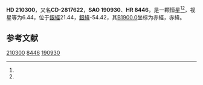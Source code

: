{{Starbox begin
| name = HD 210300
}}
{{Starbox observe
| epoch = [[J2000.0|J2000.0]]
| constell = {{星座名待查}}<ref name=SIMBAD>{{cite web
 | url=http://simbad.u-strasbg.fr/simbad/sim-id?Ident=HR+8446
 | title =Pulsating variable Star
 | publisher=Centre de Données astronomiques de Strasbourg
 | work=SIMBAD
 | accessdate=2012-07-13}}</ref><ref name=DATA>{{cite web
 | url=http://vizier.u-strasbg.fr/viz-bin/VizieR-5?-out.add=.&-source=5050&-corr=PK=HR&-out.max=9999&HR=8446
 | title=VizieR Detailed Page
 | accessdate=2012-07-13
 | archive-date=2016-03-05
 | archive-url=https://web.archive.org/web/20160305045515/http://vizier.u-strasbg.fr/viz-bin/VizieR-5?-out.add=.&-source=5050&-corr=PK=HR&-out.max=9999&HR=8446
 | dead-url=no
 }}</ref>
| 星官 = 
| ra = {{RA|22|10|0.1}}<ref name=SIMBAD /><ref name=DATA />
| dec = {{DEC|-28|17|33}}<ref name=SIMBAD /><ref name=DATA />
| appmag_v = 6.44<ref name=SIMBAD /><ref name=DATA />
}}
{{Starbox character
| class = A5V<ref name=SIMBAD /><ref name=DATA />
| b-v = 0.15<ref name=SIMBAD /><ref name=DATA />
| u-b = <ref name=SIMBAD /><ref name=DATA />
| r-i = <ref name=SIMBAD /><ref name=DATA />
| variable = 
}}
{{Starbox astrometry
| radial_v = 
| prop_mo_ra = 11
| parallax = 
| p_error = 
}}
{{Starbox catalog
| names =CD-2817622，[[SAO星表|SAO]] 190930，[[HD星表|HD]] 210300，[[HR星表|HR]] 8446}}
{{Starbox reference |Simbad=HR+8446}}
{{Starbox end}}

'''HD 210300'''，又名'''CD-2817622'''，'''SAO 190930'''、'''HR 8446'''，是一颗恒星<ref name=SIMBAD /><ref name=DATA />，视星等为6.44，位于[[銀道座標系|銀經]]21.44，[[銀道座標系|銀緯]]-54.42，其[[B1900.0|B1900.0]]坐标为赤經{{RA|22|4|18.1}}，赤緯{{DEC|-28|-54.42|2}}。

== 参考文献 ==
{{reflist}}

{{star-stub}}

[[Category:HD和HDE天體|210300]]
[[Category:HR天體|8446]]
[[Category:SAO天體|190930]]